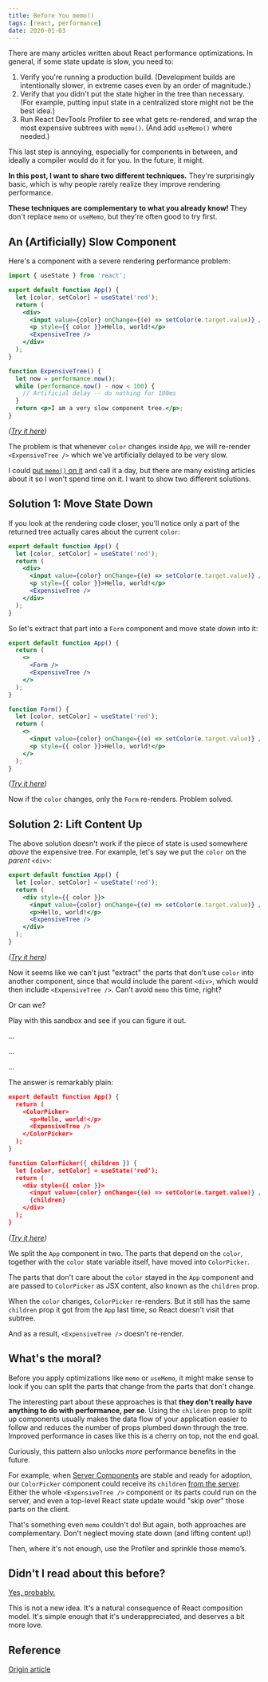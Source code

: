 ```yaml
---
title: Before You memo()
tags: [react, performance]
date: 2020-01-03
---
```


There are many articles written about React performance optimizations. In general, if some state update is slow, you need to:

1. Verify you're running a production build. (Development builds are intentionally slower, in extreme cases even by an order of magnitude.)
2. Verify that you didn't put the state higher in the tree than necessary. (For example, putting input state in a centralized store might not be the best idea.)
3. Run React DevTools Profiler to see what gets re-rendered, and wrap the most expensive subtrees with `memo()`. (And add `useMemo()` where needed.)

This last step is annoying, especially for components in between, and ideally a compiler would do it for you. In the future, it might.

**In this post, I want to share two different techniques.** They're surprisingly basic, which is why people rarely realize they improve rendering performance.

**These techniques are complementary to what you already know!** They don't replace `memo` or `useMemo`, but they're often good to try first.

## An (Artificially) Slow Component

Here's a component with a severe rendering performance problem:

```jsx
import { useState } from 'react';

export default function App() {
  let [color, setColor] = useState('red');
  return (
    <div>
      <input value={color} onChange={(e) => setColor(e.target.value)} />
      <p style={{ color }}>Hello, world!</p>
      <ExpensiveTree />
    </div>
  );
}

function ExpensiveTree() {
  let now = performance.now();
  while (performance.now() - now < 100) {
    // Artificial delay -- do nothing for 100ms
  }
  return <p>I am a very slow component tree.</p>;
}
```

_([Try it here](https://codesandbox.io/s/frosty-glade-m33km?file=/src/App.js:23-513))_

The problem is that whenever `color` changes inside `App`, we will re-render `<ExpensiveTree />` which we've artificially delayed to be very slow.

I could [put `memo()` on it](https://codesandbox.io/s/amazing-shtern-61tu4?file=/src/App.js) and call it a day, but there are many existing articles about it so I won't spend time on it. I want to show two different solutions.

## Solution 1: Move State Down

If you look at the rendering code closer, you'll notice only a part of the returned tree actually cares about the current `color`:

```jsx
export default function App() {
  let [color, setColor] = useState('red');
  return (
    <div>
      <input value={color} onChange={(e) => setColor(e.target.value)} />
      <p style={{ color }}>Hello, world!</p>
      <ExpensiveTree />
    </div>
  );
}
```

So let's extract that part into a `Form` component and move state _down_ into it:

```jsx
export default function App() {
  return (
    <>
      <Form />
      <ExpensiveTree />
    </>
  );
}

function Form() {
  let [color, setColor] = useState('red');
  return (
    <>
      <input value={color} onChange={(e) => setColor(e.target.value)} />
      <p style={{ color }}>Hello, world!</p>
    </>
  );
}
```

_([Try it here](https://codesandbox.io/s/billowing-wood-1tq2u?file=/src/App.js:64-380))_

Now if the `color` changes, only the `Form` re-renders. Problem solved.

## Solution 2: Lift Content Up

The above solution doesn't work if the piece of state is used somewhere _above_ the expensive tree. For example, let's say we put the `color` on the _parent_ `<div>`:

```jsx
export default function App() {
  let [color, setColor] = useState('red');
  return (
    <div style={{ color }}>
      <input value={color} onChange={(e) => setColor(e.target.value)} />
      <p>Hello, world!</p>
      <ExpensiveTree />
    </div>
  );
}
```

_([Try it here](https://codesandbox.io/s/bold-dust-0jbg7?file=/src/App.js:58-313))_

Now it seems like we can't just "extract" the parts that don't use `color` into another component, since that would include the parent `<div>`, which would then include `<ExpensiveTree />`. Can't avoid `memo` this time, right?

Or can we?

Play with this sandbox and see if you can figure it out.

...

...

...

The answer is remarkably plain:

```jsx:packages/button/package.json
export default function App() {
  return (
    <ColorPicker>
      <p>Hello, world!</p>
      <ExpensiveTree />
    </ColorPicker>
  );
}

function ColorPicker({ children }) {
  let [color, setColor] = useState('red');
  return (
    <div style={{ color }}>
      <input value={color} onChange={(e) => setColor(e.target.value)} />
      {children}
    </div>
  );
}
```

_([Try it here](https://codesandbox.io/s/wonderful-banach-tyfr1?file=/src/App.js:58-423))_

We split the `App` component in two. The parts that depend on the `color`, together with the `color` state variable itself, have moved into `ColorPicker`.

The parts that don't care about the `color` stayed in the `App` component and are passed to `ColorPicker` as JSX content, also known as the `children` prop.

When the `color` changes, `ColorPicker` re-renders. But it still has the same `children` prop it got from the `App` last time, so React doesn't visit that subtree.

And as a result, `<ExpensiveTree />` doesn't re-render.

## What's the moral?

Before you apply optimizations like `memo` or `useMemo`, it might make sense to look if you can split the parts that change from the parts that don't change.

The interesting part about these approaches is that **they don't really have anything to do with performance, per se**. Using the `children` prop to split up components usually makes the data flow of your application easier to follow and reduces the number of props plumbed down through the tree. Improved performance in cases like this is a cherry on top, not the end goal.

Curiously, this pattern also unlocks _more_ performance benefits in the future.

For example, when [Server Components](https://reactjs.org/blog/2020/12/21/data-fetching-with-react-server-components.html) are stable and ready for adoption, our `ColorPicker` component could receive its `children` [from the server](https://youtu.be/TQQPAU21ZUw?t=1314). Either the whole `<ExpensiveTree />` component or its parts could run on the server, and even a top-level React state update would "skip over" those parts on the client.

That's something even `memo` couldn't do! But again, both approaches are complementary. Don't neglect moving state down (and lifting content up!)

Then, where it's not enough, use the Profiler and sprinkle those memo’s.

## Didn't I read about this before?

[Yes, probably.](https://kentcdodds.com/blog/optimize-react-re-renders)

This is not a new idea. It's a natural consequence of React composition model. It's simple enough that it's underappreciated, and deserves a bit more love.

## Reference

[Origin article](https://overreacted.io/before-you-memo/)
